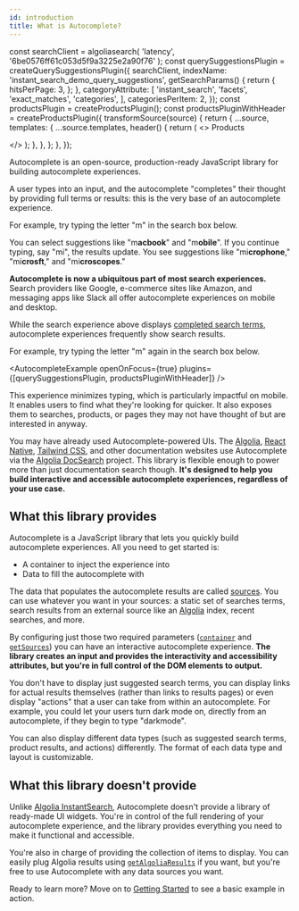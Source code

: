 ```yaml
---
id: introduction
title: What is Autocomplete?
---
```


const searchClient = algoliasearch(
  'latency',
  '6be0576ff61c053d5f9a3225e2a90f76'
);
const querySuggestionsPlugin = createQuerySuggestionsPlugin({
  searchClient,
  indexName: 'instant_search_demo_query_suggestions',
  getSearchParams() {
    return {
      hitsPerPage: 3,
    };
  },
  categoryAttribute: [
    'instant_search',
    'facets',
    'exact_matches',
    'categories',
  ],
  categoriesPerItem: 2,
});
const productsPlugin = createProductsPlugin();
const productsPluginWithHeader = createProductsPlugin({
  transformSource(source) {
    return {
      ...source,
      templates: {
        ...source.templates,
        header() {
          return (
            <>
              <span className="aa-SourceHeaderTitle">Products</span>
              <div className="aa-SourceHeaderLine" />
            </>
          );
        },
      },
    };
  },
});

Autocomplete is an open-source, production-ready JavaScript library for building autocomplete experiences.

A user types into an input, and the autocomplete "completes" their thought by providing full terms or results: this is the very base of an autocomplete experience.

For example, try typing the letter "m" in the search box below.

<AutocompleteExample plugins={[querySuggestionsPlugin]} />

You can select suggestions like "m**acbook**" and "m**obile**". If you continue typing, say "mi", the results update. You see suggestions like "mi**crophone**," "mi**crosft**," and "mi**croscopes**."

**Autocomplete is now a ubiquitous part of most search experiences.** Search providers like Google, e-commerce sites like Amazon, and messaging apps like Slack all offer autocomplete experiences on mobile and desktop.

While the search experience above displays [completed search terms](adding-suggested-searches), autocomplete experiences frequently show search results.

For example, try typing the letter "m" again in the search box below.

<AutocompleteExample
  openOnFocus={true}
  plugins={[querySuggestionsPlugin, productsPluginWithHeader]}
/>

This experience minimizes typing, which is particularly impactful on mobile. It enables users to find what they're looking for quicker. It also exposes them to searches, products, or pages they may not have thought of but are interested in anyway.

You may have already used Autocomplete-powered UIs. The [Algolia](https://www.algolia.com/doc/), [React Native](https://reactnative.dev/), [Tailwind CSS](https://tailwindcss.com/docs), and other documentation websites use Autocomplete via the [Algolia DocSearch](https://docsearch.algolia.com/) project. This library is flexible enough to power more than just documentation search though. **It's designed to help you build interactive and accessible autocomplete experiences, regardless of your use case.**

## What this library provides

Autocomplete is a JavaScript library that lets you quickly build autocomplete experiences. All you need to get started is:

- A container to inject the experience into
- Data to fill the autocomplete with

The data that populates the autocomplete results are called [sources](sources). You can use whatever you want in your sources: a static set of searches terms, search results from an external source like an [Algolia](https://www.algolia.com/doc/guides/getting-started/what-is-algolia/) index, recent searches, and more.

By configuring just those two required parameters ([`container`](autocomplete-js/#container) and [`getSources`](autocomplete-js/#getsources)) you can have an interactive autocomplete experience. **The library creates an input and provides the interactivity and accessibility attributes, but you're in full control of the DOM elements to output.**

You don't have to display just suggested search terms, you can display links for actual results themselves (rather than links to results pages) or even display "actions" that a user can take from within an autocomplete. For example, you could let your users turn dark mode on, directly from an autocomplete, if they begin to type "darkmode".

You can also display different data types (such as suggested search terms, product results, and actions) differently. The format of each data type and layout is customizable.

## What this library doesn't provide

Unlike [Algolia InstantSearch](https://www.algolia.com/doc/guides/building-search-ui/what-is-instantsearch/js/), Autocomplete doesn't provide a library of ready-made UI widgets. You're in control of the full rendering of your autocomplete experience, and the library provides everything you need to make it functional and accessible.

You're also in charge of providing the collection of items to display. You can easily plug Algolia results using [`getAlgoliaResults`](getAlgoliaResults-js) if you want, but you're free to use Autocomplete with any data sources you want.

Ready to learn more? Move on to [Getting Started](getting-started) to see a basic example in action.
